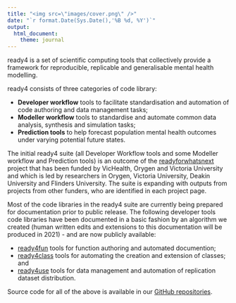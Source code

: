 ```yaml
---
title: "<img src=\"images/cover.png\" />"
date: "`r format.Date(Sys.Date(),'%B %d, %Y')`"
output: 
  html_document:
    theme: journal
---
```



ready4 is a set of scientific computing tools that collectively provide a framework for reproducible, replicable and generalisable mental health modelling.

ready4 consists of three categories of code library:

 - **Developer workflow** tools to facilitate standardisation and automation of code authoring and data management tasks;
 - **Modeller workflow** tools to standardise and automate common data analysis, synthesis and simulation tasks;
 - **Prediction tools** to help forecast population mental health outcomes under varying potential future states.

The initial ready4 suite (all Developer Workflow tools and some Modeller workflow and Prediction tools) is an outcome of the [readyforwhatsnext](https://readyforwhatsnext.github.io/readyforwhatsnext/index.html) project that has been funded by VicHealth, Orygen and Victoria University and which is led by researchers in Orygen, Victoria University, Deakin University and Flinders University. The suite is expanding with outputs from projects from other funders, who are identified in each project page.

Most of the code libraries in the ready4 suite are currently being prepared for documentation prior to public release. The following developer tools code libraries have been documented in a basic fashion by an algorithm we created (human written edits and extensions to this documentation will be produced in 2021) - and are now publicly available:

 - [ready4fun](https://ready4-dev.github.io/ready4fun/index.html) tools for function authoring and automated documention;
 - [ready4class](https://ready4-dev.github.io/ready4class/index.html) tools for automating the creation and extension of classes; and
 - [ready4use](https://ready4-dev.github.io/ready4use/) tools for data management and automation of replication dataset distribution.
 
Source code for all of the above is available in our [GitHub repositories](https://github.com/ready4-dev).
